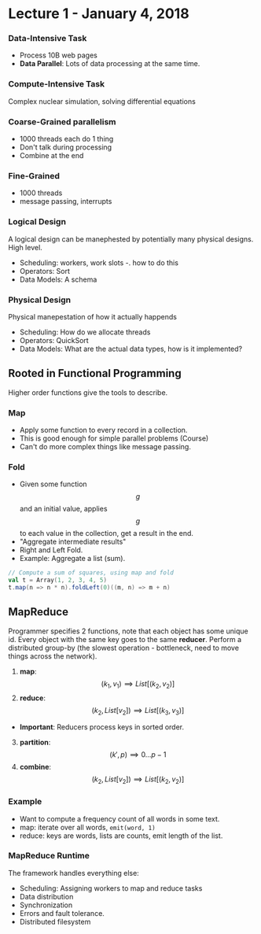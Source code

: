 # Lecture 1 - January 4, 2018

### Data-Intensive Task

- Process 10B web pages
- **Data Parallel**: Lots of data processing at the same time.

### Compute-Intensive Task
Complex nuclear simulation, solving differential equations

### Coarse-Grained parallelism
- 1000 threads each do 1 thing
- Don't talk during processing
- Combine at the end

### Fine-Grained
- 1000 threads
- message passing, interrupts

### Logical Design

A logical design can be manephested by potentially many physical designs. High level.

- Scheduling: workers, work slots -. how to do this
- Operators: Sort
- Data Models: A schema

### Physical Design

Physical manepestation of how it actually happends

- Scheduling: How do we allocate threads
- Operators: QuickSort
- Data Models: What are the actual data types, how is it implemented?

## Rooted in Functional Programming

Higher order functions give the tools to describe.

### Map
- Apply some function to every record in a collection.
- This is good enough for simple parallel problems (Course)
- Can't do more complex things like message passing.

### Fold
- Given some function $$g$$ and an initial value, applies $$g$$ to each value in the collection, get a result in the end.
- "Aggregate intermediate results"
- Right and Left Fold.
- Example: Aggregate a list (sum).

```scala
// Compute a sum of squares, using map and fold
val t = Array(1, 2, 3, 4, 5)
t.map(n => n * n).foldLeft(0)((m, n) => m + n)
```

## MapReduce
Programmer specifies 2 functions, note that each object has some unique id.
Every object with the same key goes to the same **reducer**.
Perform a distributed group-by (the slowest operation - bottleneck, need to move things across the network).

1. **map**: $$(k_1, v_1) \implies List[(k_2, v_2)]$$
2. **reduce**: $$(k_2, List[v_2]) \implies List[(k_3, v_3)]$$
  - **Important**: Reducers process keys in sorted order.
3. **partition**: $$(k', p) \implies 0 \ldots p-1$$
4. **combine**: $$(k_2, List[v_2]) \implies List[(k_2, v_2)]$$

### Example
- Want to compute a frequency count of all words in some text.
- map: iterate over all words, `emit(word, 1)`
- reduce: keys are words, lists are counts, emit length of the list.

### MapReduce Runtime
The framework handles everything else:
- Scheduling: Assigning workers to map and reduce tasks
- Data distribution
- Synchronization
- Errors and fault tolerance.
- Distributed filesystem
